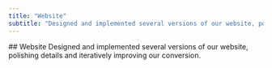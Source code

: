 ```yaml
---
title: "Website"
subtitle: "Designed and implemented several versions of our website, polishing details and iteratively improving our conversion."
---
```


<Paragraph>
  ## Website
  Designed and implemented several versions of our website, polishing details and iteratively improving our conversion.
  <span className="mb-2" />
  <VideoCard
    playbackId="b7HjbMWcH6QM01Ug2i72EIU9YoRp7e9iORIKsUuduh4E"
  />
  <VideoCard
    playbackId="xVjmGuj48L8Kb0101OF2zmdpvlurucx2MBF8JKcwBf8Fg"
  />
  <VideoCard
    playbackId="rGbSN9LqQYD0102RU8l02jlX7g7vPa02500F5MYTFUXX1v9o"
  />
  <VideoCard
    playbackId="RPpC2G3sa8zaIm8bVgpOFHwyGHOS3cDxNPooHeJBQ2U"
  />
</Paragraph>